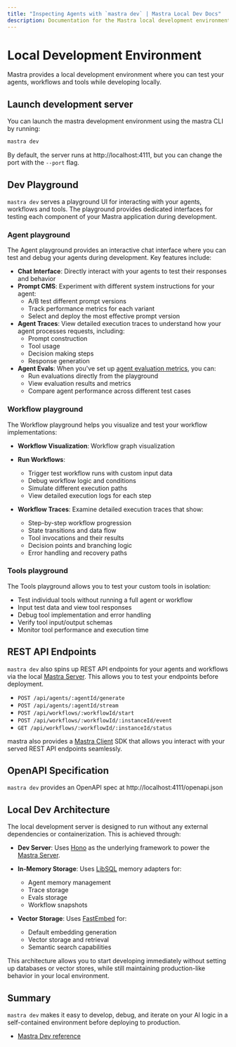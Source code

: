 ```yaml
---
title: "Inspecting Agents with `mastra dev` | Mastra Local Dev Docs"
description: Documentation for the Mastra local development environment for Mastra applications.
---
```


# Local Development Environment

Mastra provides a local development environment where you can test your agents, workflows and tools while 
developing locally.

<YouTube id="spGlcTEjuXY" />

## Launch development server

You can launch the mastra development environment using the mastra CLI by running:

```bash  copy
mastra dev
```

By default, the server runs at http://localhost:4111, but you can change the port with the `--port` flag.



## Dev Playground

`mastra dev` serves a playground UI for interacting with your agents, workflows and tools. The playground provides dedicated interfaces for testing each component of your Mastra application during development.


### Agent playground

The Agent playground provides an interactive chat interface where you can test and debug your agents during development. Key features include:

- **Chat Interface**: Directly interact with your agents to test their responses and behavior
- **Prompt CMS**: Experiment with different system instructions for your agent:
  - A/B test different prompt versions
  - Track performance metrics for each variant
  - Select and deploy the most effective prompt version
- **Agent Traces**: View detailed execution traces to understand how your agent processes requests, including:
  - Prompt construction
  - Tool usage
  - Decision making steps
  - Response generation
- **Agent Evals**: When you've set up [agent evaluation metrics](/docs/evals/00-overview), you can:
  - Run evaluations directly from the playground
  - View evaluation results and metrics
  - Compare agent performance across different test cases

### Workflow playground

The Workflow playground helps you visualize and test your workflow implementations:

- **Workflow Visualization**: Workflow graph visualization

- **Run Workflows**:
  - Trigger test workflow runs with custom input data
  - Debug workflow logic and conditions
  - Simulate different execution paths
  - View detailed execution logs for each step

- **Workflow Traces**: Examine detailed execution traces that show:
  - Step-by-step workflow progression
  - State transitions and data flow
  - Tool invocations and their results
  - Decision points and branching logic
  - Error handling and recovery paths

### Tools playground

The Tools playground allows you to test your custom tools in isolation:

- Test individual tools without running a full agent or workflow
- Input test data and view tool responses
- Debug tool implementation and error handling
- Verify tool input/output schemas
- Monitor tool performance and execution time



## REST API Endpoints
`mastra dev` also spins up REST API endpoints for your agents and workflows via the local [Mastra Server](/docs/deployment/server). This allows you to test your
endpoints before deployment. 

- `POST /api/agents/:agentId/generate`
- `POST /api/agents/:agentId/stream`
- `POST /api/workflows/:workflowId/start`
- `POST /api/workflows/:workflowId/:instanceId/event`
- `GET /api/workflows/:workflowId/:instanceId/status`

mastra also provides a [Mastra Client](/docs/deployment/client) SDK that allows you interact with your served REST API endpoints seamlessly.



## OpenAPI Specification

`mastra dev` provides an OpenAPI spec at http://localhost:4111/openapi.json

## Local Dev Architecture

The local development server is designed to run without any external dependencies or containerization. This is achieved through:

- **Dev Server**: Uses [Hono](https://hono.dev) as the underlying framework to power the [Mastra Server](/docs/deployment/server).

- **In-Memory Storage**: Uses [LibSQL](https://libsql.org/) memory adapters for:
  - Agent memory management
  - Trace storage
  - Evals storage
  - Workflow snapshots

- **Vector Storage**: Uses [FastEmbed](https://github.com/qdrant/fastembed) for:
  - Default embedding generation
  - Vector storage and retrieval
  - Semantic search capabilities


This architecture allows you to start developing immediately without setting up databases or vector stores, while still maintaining production-like behavior in your local environment.


## Summary

`mastra dev` makes it easy to develop, debug, and iterate on your AI logic in a self-contained environment before deploying to production.

- [Mastra Dev reference](../reference/cli/dev.mdx)